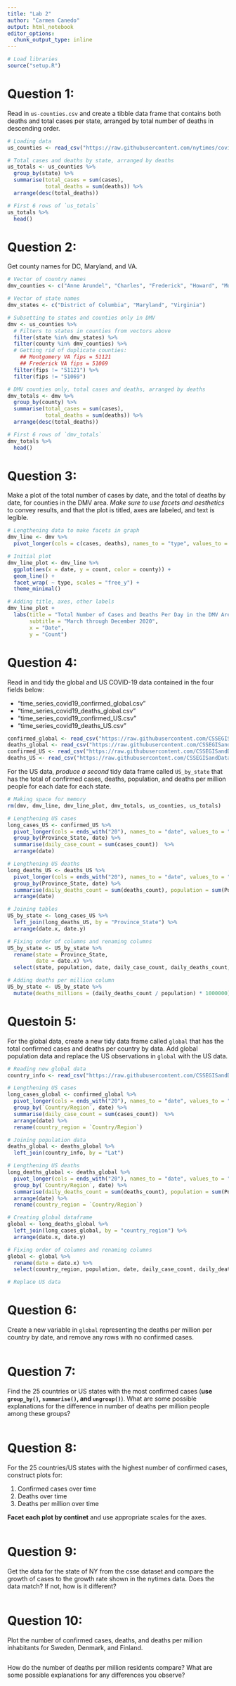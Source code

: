 ```yaml
---
title: "Lab 2"
author: "Carmen Canedo"
output: html_notebook
editor_options: 
  chunk_output_type: inline
---
```


```r
# Load libraries
source("setup.R")
```


# Question 1:
Read in `us-counties.csv` and create a tibble data frame that contains both deaths and total cases per state, arranged by total number of deaths in descending order.
```r
# Loading data
us_counties <- read_csv("https://raw.githubusercontent.com/nytimes/covid-19-data/master/us-counties.csv")
```

```r
# Total cases and deaths by state, arranged by deaths
us_totals <- us_counties %>% 
  group_by(state) %>% 
  summarise(total_cases = sum(cases),
            total_deaths = sum(deaths)) %>% 
  arrange(desc(total_deaths))
```

```r
# First 6 rows of `us_totals`
us_totals %>% 
  head()
```

# Question 2:
Get county names for DC, Maryland, and VA.
```r
# Vector of country names
dmv_counties <- c("Anne Arundel", "Charles", "Frederick", "Howard", "Montgomery", "Prince George's", "District of Columbia", "Alexandria city", "Arlington", "Fairfax", "Loudoun", "Prince William", "Falls Church city")

# Vector of state names
dmv_states <- c("District of Columbia", "Maryland", "Virginia")
```

```r
# Subsetting to states and counties only in DMV
dmv <- us_counties %>% 
  # Filters to states in counties from vectors above
  filter(state %in% dmv_states) %>% 
  filter(county %in% dmv_counties) %>% 
  # Getting rid of duplicate counties:
    ## Montgomery VA fips = 51121
    ## Frederick VA fips = 51069
  filter(fips != "51121") %>% 
  filter(fips != "51069")
```

```r
# DMV counties only, total cases and deaths, arranged by deaths
dmv_totals <- dmv %>% 
  group_by(county) %>% 
  summarise(total_cases = sum(cases),
            total_deaths = sum(deaths)) %>% 
  arrange(desc(total_deaths))
```

```r
# First 6 rows of `dmv_totals`
dmv_totals %>% 
  head()
```

# Question 3:
Make a plot of the total number of cases by date, and the total of deaths by date, for counties in the DMV area. *Make sure to use facets and aesthetics* to convey results, and that the plot is titled, axes are labeled, and text is legible.
```r
# Lengthening data to make facets in graph
dmv_line <- dmv %>% 
  pivot_longer(cols = c(cases, deaths), names_to = "type", values_to = "count")
```

```r
# Initial plot
dmv_line_plot <- dmv_line %>% 
  ggplot(aes(x = date, y = count, color = county)) +
  geom_line() +
  facet_wrap( ~ type, scales = "free_y") +
  theme_minimal()
```

```r
# Adding title, axes, other labels
dmv_line_plot + 
  labs(title = "Total Number of Cases and Deaths Per Day in the DMV Area",
       subtitle = "March through December 2020",
       x = "Date",
       y = "Count")
```

# Question 4:
Read in and tidy the global and US COVID-19 data contained in the four fields below:

  + "time_series_covid19_confirmed_global.csv"
  + "time_series_covid19_deaths_global.csv"
  + "time_series_covid19_confirmed_US.csv"
  + "time_series_covid19_deaths_US.csv"
  
```r
confirmed_global <- read_csv("https://raw.githubusercontent.com/CSSEGISandData/COVID-19/master/csse_covid_19_data/csse_covid_19_time_series/time_series_covid19_confirmed_global.csv")
deaths_global <- read_csv("https://raw.githubusercontent.com/CSSEGISandData/COVID-19/master/csse_covid_19_data/csse_covid_19_time_series/time_series_covid19_deaths_global.csv")
confirmed_US <- read_csv("https://raw.githubusercontent.com/CSSEGISandData/COVID-19/master/csse_covid_19_data/csse_covid_19_time_series/time_series_covid19_confirmed_US.csv")
deaths_US <- read_csv("https://raw.githubusercontent.com/CSSEGISandData/COVID-19/master/csse_covid_19_data/csse_covid_19_time_series/time_series_covid19_deaths_US.csv")
```
  
For the US data, *produce a second* tidy data frame called `US_by_state` that has the total of confirmed cases, deaths, population, and deaths per million people for each date for each state.

```r
# Making space for memory
rm(dmv, dmv_line, dmv_line_plot, dmv_totals, us_counties, us_totals)
```


```r
# Lengthening US cases
long_cases_US <- confirmed_US %>% 
  pivot_longer(cols = ends_with("20"), names_to = "date", values_to = "cases_count") %>% 
  group_by(Province_State, date) %>% 
  summarise(daily_case_count = sum(cases_count))  %>% 
  arrange(date)

# Lengthening US deaths
long_deaths_US <- deaths_US %>% 
  pivot_longer(cols = ends_with("20"), names_to = "date", values_to = "deaths_count") %>% 
  group_by(Province_State, date) %>% 
  summarise(daily_deaths_count = sum(deaths_count), population = sum(Population)) %>% 
  arrange(date)

# Joining tables
US_by_state <- long_cases_US %>% 
  left_join(long_deaths_US, by = "Province_State") %>% 
  arrange(date.x, date.y)

# Fixing order of columns and renaming columns
US_by_state <- US_by_state %>% 
  rename(state = Province_State,
         date = date.x) %>% 
  select(state, population, date, daily_case_count, daily_deaths_count,-date.y)

# Adding deaths per million column
US_by_state <- US_by_state %>% 
  mutate(deaths_millions = (daily_deaths_count / population) * 1000000)
```

# Questoin 5:
For the global data, create a new tidy data frame called `global` that has the total confirmed cases and deaths per country by data. Add global population data and replace the US observations in `global` with the US data.

```r
# Reading new global data
country_info <- read_csv("https://raw.githubusercontent.com/CSSEGISandData/COVID-19/master/csse_covid_19_data/UID_ISO_FIPS_LookUp_Table.csv")
```

```r
# Lengthening US cases
long_cases_global <- confirmed_global %>% 
  pivot_longer(cols = ends_with("20"), names_to = "date", values_to = "cases_count") %>% 
  group_by(`Country/Region`, date) %>% 
  summarise(daily_case_count = sum(cases_count))  %>% 
  arrange(date) %>% 
  rename(country_region = `Country/Region`)

# Joining population data
deaths_global <- deaths_global %>% 
  left_join(country_info, by = "Lat")

# Lengthening US deaths
long_deaths_global <- deaths_global %>% 
  pivot_longer(cols = ends_with("20"), names_to = "date", values_to = "deaths_count") %>% 
  group_by(`Country/Region`, date) %>% 
  summarise(daily_deaths_count = sum(deaths_count), population = sum(Population.y)) %>% 
  arrange(date) %>% 
  rename(country_region = `Country/Region`)
```

```r
# Creating global dataframe
global <- long_deaths_global %>% 
  left_join(long_cases_global, by = "country_region") %>% 
  arrange(date.x, date.y)

# Fixing order of columns and renaming columns
global <- global %>% 
  rename(date = date.x) %>% 
  select(country_region, population, date, daily_case_count, daily_deaths_count,-date.y)
```

```r
# Replace US data
```


# Question 6:
Create a new variable in `global` representing the deaths per million per country by date, and remove any rows with no confirmed cases.

```r

```

# Question 7:
Find the 25 countries or US states with the most confirmed cases (**use `group_by()`, `summarise()`, and `ungroup()`**). What are some possible explanations for the difference in number of deaths per million people among these groups?

```r

```

# Question 8:
For the 25 countries/US states with the highest number of confirmed cases, construct plots for:

  1. Confirmed cases over time
  2. Deaths over time
  3. Deaths per million over time
  
**Facet each plot by continet** and use appropriate scales for the axes.
```r

```

# Question 9:
Get the data for the state of NY from the csse dataset and compare the growth of cases to the growth rate shown in the nytimes data. Does the data match? If not, how is it different?
```r

```

# Question 10:
Plot the number of confirmed cases, deaths, and deaths per million inhabitants for Sweden, Denmark, and Finland.

```r

```

How do the number of deaths per million residents compare? What are some possible explanations for any differences you observe?

